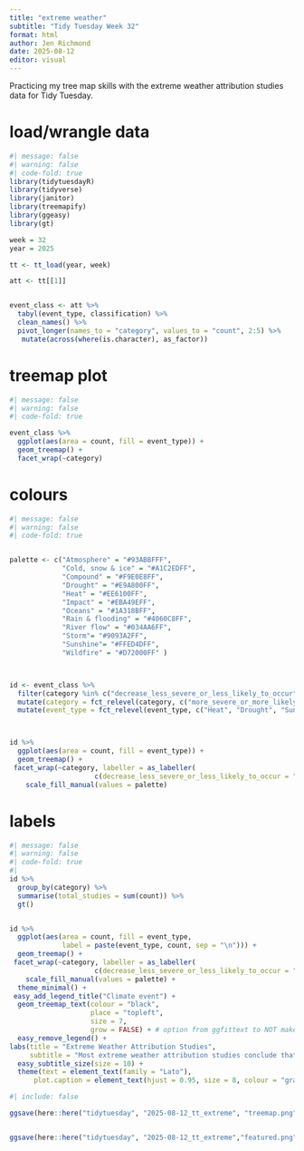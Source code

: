 ```yaml
---
title: "extreme weather"
subtitle: "Tidy Tuesday Week 32"
format: html
author: Jen Richmond
date: 2025-08-12
editor: visual
---
```


Practicing my tree map skills with the extreme weather attribution studies data for Tidy Tuesday. 


# load/wrangle data

```r
#| message: false
#| warning: false
#| code-fold: true
library(tidytuesdayR)
library(tidyverse)
library(janitor)
library(treemapify)
library(ggeasy)
library(gt)

week = 32
year = 2025

tt <- tt_load(year, week)

att <- tt[[1]]


event_class <- att %>%
  tabyl(event_type, classification) %>%
  clean_names() %>%
  pivot_longer(names_to = "category", values_to = "count", 2:5) %>%
   mutate(across(where(is.character), as_factor))

```

# treemap plot

```r
#| message: false
#| warning: false
#| code-fold: true

event_class %>%
  ggplot(aes(area = count, fill = event_type)) +
  geom_treemap() +
  facet_wrap(~category)

```

# colours

```r
#| message: false
#| warning: false
#| code-fold: true


palette <- c("Atmosphere" = "#93ABBFFF", 
             "Cold, snow & ice" = "#A1C2EDFF", 
             "Compound" = "#F9E0E8FF", 
             "Drought" = "#E9A800FF", 
             "Heat" = "#EE6100FF",
             "Impact" = "#EBA49EFF", 
             "Oceans" = "#1A318BFF", 
             "Rain & flooding" = "#4060C8FF",
             "River flow" = "#034AA6FF",
             "Storm"= "#9093A2FF", 
             "Sunshine"= "#FFED4DFF", 
             "Wildfire" = "#D72000FF" )



id <- event_class %>%
  filter(category %in% c("decrease_less_severe_or_less_likely_to_occur", "more_severe_or_more_likely_to_occur")) %>% 
  mutate(category = fct_relevel(category, c("more_severe_or_more_likely_to_occur", "decrease_less_severe_or_less_likely_to_occur"))) %>%
  mutate(event_type = fct_relevel(event_type, c("Heat", "Drought", "Sunshine", "Wildfire", "Atmosphere", "Compound", "Impact", "Oceans", "Cold, snow & ice", "Rain & flooding", "River flow", "Storm"))) 



id %>%
  ggplot(aes(area = count, fill = event_type)) +
  geom_treemap() +
 facet_wrap(~category, labeller = as_labeller(
                     c(decrease_less_severe_or_less_likely_to_occur = "Less severe or less likely",                        more_severe_or_more_likely_to_occur = "More severe or more likely"))) +
    scale_fill_manual(values = palette) 


```

# labels

```r
#| message: false
#| warning: false
#| code-fold: true
#| 
id %>%
  group_by(category) %>%
  summarise(total_studies = sum(count)) %>%
  gt()


id %>%
  ggplot(aes(area = count, fill = event_type, 
             label = paste(event_type, count, sep = "\n"))) +
  geom_treemap() +
 facet_wrap(~category, labeller = as_labeller(
                     c(decrease_less_severe_or_less_likely_to_occur = "Less severe or less likely N = 66",                        more_severe_or_more_likely_to_occur = "More severe or more likely N = 554"))) +
    scale_fill_manual(values = palette) +
  theme_minimal() +
 easy_add_legend_title("Climate event") +
  geom_treemap_text(colour = "black",
                    place = "topleft",
                    size = 7, 
                    grow = FALSE) + # option from ggfittext to NOT make font fit box
  easy_remove_legend() +
labs(title = "Extreme Weather Attribution Studies", 
     subtitle = "Most extreme weather attribution studies conclude that human influence on climate has made \nextreme events more severe or more likely. Heat, Rain & flooding, and Drought are most \nfrequently reported among studies that conclude extreme events are becoming more likely.", caption = "TidyTuesday Week 32 2025 \nData source: Carbon Brief") +
  easy_subtitle_size(size = 10) +
  theme(text = element_text(family = "Lato"), 
      plot.caption = element_text(hjust = 0.95, size = 8, colour = "gray50"))

```

```r
#| include: false

ggsave(here::here("tidytuesday", "2025-08-12_tt_extreme", "treemap.png"), width = 6, height = 4,  bg = "#f8f9fa")


ggsave(here::here("tidytuesday", "2025-08-12_tt_extreme","featured.png"), width = 6, height = 4, bg = "#f8f9fa")
```

